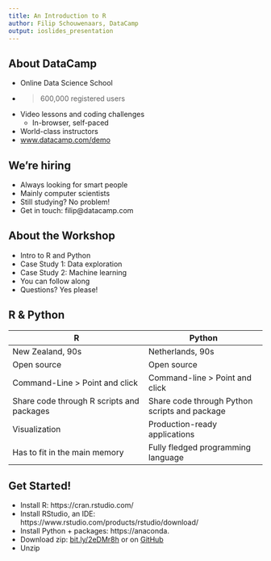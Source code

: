 ```yaml
---
title: An Introduction to R
author: Filip Schouwenaars, DataCamp
output: ioslides_presentation
---
```


## About DataCamp

- Online Data Science School
- > 600,000 registered users
- Video lessons and coding challenges
    + In-browser, self-paced
- World-class instructors
- [www.datacamp.com/demo](www.datacamp.com/demo)

## We're hiring

- Always looking for smart people
- Mainly computer scientists
- Still studying? No problem!
- Get in touch: filip@datacamp.com

## About the Workshop

- Intro to R and Python
- Case Study 1: Data exploration
- Case Study 2: Machine learning
- You can follow along
- Questions? Yes please!

## R & Python

| R       | Python |
| ------- | ------ |
| New Zealand, 90s | Netherlands, 90s |
| Open source | Open source |
| Command-Line > Point and click | Command-line > Point and click |
| Share code through R scripts and packages | Share code through Python scripts and package |
| Visualization | Production-ready applications |
| Has to fit in the main memory | Fully fledged programming language |

## Get Started!

- Install R: https://cran.rstudio.com/
- Install RStudio, an IDE: https://www.rstudio.com/products/rstudio/download/
- Install Python + packages: https://anaconda.
- Download zip: [bit.ly/2eDMr8h](bit.ly/2eDMr8h) or on [GitHub](https://github.com/filipsch/r-workshop)
- Unzip


